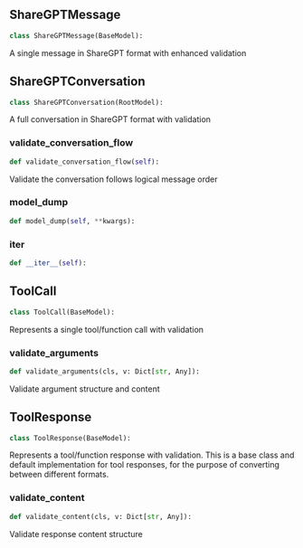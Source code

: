 <a id="camel.messages.conversion.conversation_models"></a>

<a id="camel.messages.conversion.conversation_models.ShareGPTMessage"></a>

## ShareGPTMessage

```python
class ShareGPTMessage(BaseModel):
```

A single message in ShareGPT format with enhanced validation

<a id="camel.messages.conversion.conversation_models.ShareGPTConversation"></a>

## ShareGPTConversation

```python
class ShareGPTConversation(RootModel):
```

A full conversation in ShareGPT format with validation

<a id="camel.messages.conversion.conversation_models.ShareGPTConversation.validate_conversation_flow"></a>

### validate_conversation_flow

```python
def validate_conversation_flow(self):
```

Validate the conversation follows logical message order

<a id="camel.messages.conversion.conversation_models.ShareGPTConversation.model_dump"></a>

### model_dump

```python
def model_dump(self, **kwargs):
```

<a id="camel.messages.conversion.conversation_models.ShareGPTConversation.__iter__"></a>

### __iter__

```python
def __iter__(self):
```

<a id="camel.messages.conversion.conversation_models.ToolCall"></a>

## ToolCall

```python
class ToolCall(BaseModel):
```

Represents a single tool/function call with validation

<a id="camel.messages.conversion.conversation_models.ToolCall.validate_arguments"></a>

### validate_arguments

```python
def validate_arguments(cls, v: Dict[str, Any]):
```

Validate argument structure and content

<a id="camel.messages.conversion.conversation_models.ToolResponse"></a>

## ToolResponse

```python
class ToolResponse(BaseModel):
```

Represents a tool/function response with validation. This is a
base class and default implementation for tool responses, for the purpose
of converting between different formats.

<a id="camel.messages.conversion.conversation_models.ToolResponse.validate_content"></a>

### validate_content

```python
def validate_content(cls, v: Dict[str, Any]):
```

Validate response content structure
